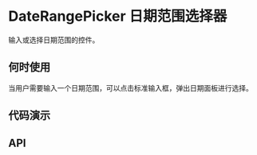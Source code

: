 
# DateRangePicker 日期范围选择器

输入或选择日期范围的控件。

## 何时使用

当用户需要输入一个日期范围，可以点击标准输入框，弹出日期面板进行选择。

## 代码演示

<Usage src='/components/date-picker/basic.tsx' title='基本' description='最简单的用法。' />

## API
